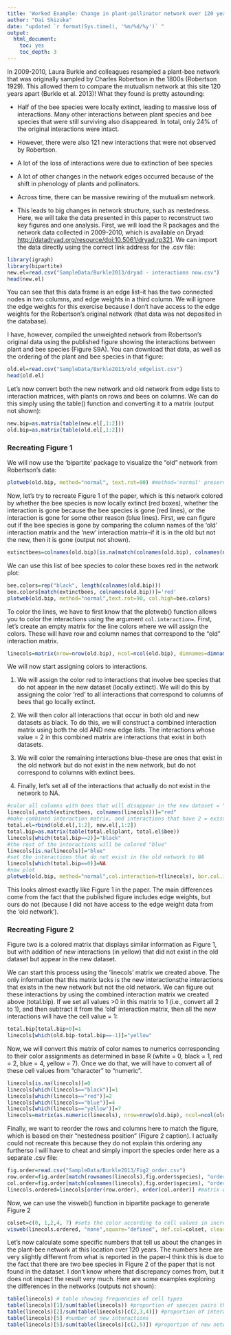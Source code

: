 ```yaml
---
title: 'Worked Example: Change in plant-pollinator network over 120 years'
author: "Dai Shizuka"
date: "updated `r format(Sys.time(), '%m/%d/%y')` "
output: 
  html_document:
    toc: yes
    toc_depth: 3
---
```


In 2009-2010, Laura Burkle and colleagues resampled a plant-bee network that was originally sampled by Charles Robertson in the 1800s (Robertson 1929). This allowed them to compare the mutualism network at this site 120 years apart (Burkle et al. 2013)! What they found is pretty astounding:

* Half of the bee species were locally extinct, leading to massive loss of interactions.
Many other interactions between plant species and bee species that were still surviving also disappeared. In total, only 24% of the original interactions were intact.

* However, there were also 121 new interactions that were not observed by Robertson.

* A lot of the loss of interactions were due to extinction of bee species

* A lot of other changes in the network edges occurred because of the shift in phenology of plants and pollinators. 

* Across time, there can be massive rewiring of the mutualism network.

* This leads to big changes in network structure, such as nestedness.
Here, we will take the data presented in this paper to reconstruct two key figures and one analysis.
First, we will load the R packages and the network data collected in 2009-2010, which is available on Dryad:  [http://datadryad.org/resource/doi:10.5061/dryad.rp321](http://datadryad.org/resource/doi:10.5061/dryad.rp321). We can import the data directly using the correct link address for the .csv file:

```r
library(igraph)
library(bipartite) 
new.el=read.csv("SampleData/Burkle2013/dryad - interactions now.csv")
head(new.el)
```

You can see that this data frame is an edge list--it has the two connected nodes in two columns, and edge weights in a third column. We will ignore the edge weights for this exercise because I don’t have access to the edge weights for the Robertson’s original network (that data was not deposited in the database).

I have, however, compiled the unweighted network from Robertson’s original data using the published figure showing the interactions between plant and bee species (Figure S9A). You can download that data, as well as the ordering of the plant and bee species in that figure:

```r
old.el=read.csv("SampleData/Burkle2013/old_edgelist.csv")
head(old.el)
```

Let’s now convert both the new network and old network from edge lists to interaction matrices, with plants on rows and bees on columns. We can do this simply using the table() function and converting it to a matrix (output not shown):

```r
new.bip=as.matrix(table(new.el[,1:2]))
old.bip=as.matrix(table(old.el[,1:2]))
```


### Recreating Figure 1
We will now use the ‘bipartite’ package to visualize the “old” network from Robertson’s data:

```r
plotweb(old.bip, method="normal", text.rot=90) #method='normal' preserves the order of species in matrix (currently alphabetical)
```

Now, let’s try to recreate Figure 1 of the paper, which is this network colored by whether the bee species is now locally extinct (red boxes), whether the interaction is gone because the bee species is gone (red lines), or the interaction is gone for some other reason (blue lines).
First, we can figure out if the bee species is gone by comparing the column names of the ‘old’ interaction matrix and the ‘new’ interaction matrix--if it is in the old but not the new, then it is gone (output not shown).

```r
extinctbees=colnames(old.bip)[is.na(match(colnames(old.bip), colnames(new.bip)))] #the match function in the bracket returns NA if the name is in old network but not the new network. extinctbees
```

We can use this list of bee species to color these boxes red in the network plot:

```r
bee.colors=rep("black", length(colnames(old.bip))) 
bee.colors[match(extinctbees, colnames(old.bip))]='red'
plotweb(old.bip, method="normal",text.rot=90, col.high=bee.colors)
```

To color the lines, we have to first know that the plotweb() function allows you to color the interactions using the argument `col.interaction=`.
First, let’s create an empty matrix for the line colors where we will assign the colors. These will have row and column names that correspond to the “old” interaction matrix.

```r
linecols=matrix(nrow=nrow(old.bip), ncol=ncol(old.bip), dimnames=dimnames(old.bip))
```

We will now start assigning colors to interactions.

(1) We will assign the color red to interactions that involve bee species that do not appear in the new dataset (locally extinct). We will do this by assigning the color ‘red’ to all interactions that correspond to columns of bees that go locally extinct.

(2) We will then color all interactions that occur in both old and new datasets as black. To do this, we will construct a combined interaction matrix using both the old AND new edge lists. The interactions whose value = 2 in this combined matrix are interactions that exist in both datasets.

(3) We will color the remaining interactions blue--these are ones that exist in the old network but do not exist in the new network, but do not correspond to columns with extinct bees.

(4) Finally, let’s set all of the interactions that actually do not exist in the network to NA.

```r
#color all columns with bees that will disappear in the new dataset = "red"
linecols[,match(extinctbees, colnames(linecols))]="red"
#make combined interaction matrix, and interactions that have 2 = exist in both datasets = "black"
total.el=rbind(old.el[,1:2], new.el[,1:2])
total.bip=as.matrix(table(total.el$plant, total.el$bee)) 
linecols[which(total.bip==2)]="black"
#the rest of the interactions will be colored "blue"
linecols[is.na(linecols)]="blue"
#set the interactions that do not exist in the old network to NA
linecols[which(total.bip==0)]=NA
#now plot
plotweb(old.bip, method="normal",col.interaction=t(linecols), bor.col.interaction=t(linecols), text.rot=90, col.high=bee.colors)
```

This looks almost exactly like Figure 1 in the paper. The main differences come from the fact that the published figure includes edge weights, but ours do not (because I did not have access to the edge weight data from the ‘old network’).


### Recreating Figure 2

Figure two is a colored matrix that displays similar information as Figure 1, but with addition of new interactions (in yellow) that did not exist in the old dataset but appear in the new dataset.

We can start this process using the ‘linecols’ matrix we created above. The only information that this matrix lacks is the new interactionsthe interactions that exists in the new network but not the old network. We can figure out these interactions by using the combined interaction matrix we created above (total.bip). If we set all values >0 in this matrix to 1 (i.e., convert all 2 to 1), and then subtract it from the ‘old’ interaction matrix, then all the new interactions will have the cell value = 1:

```r
total.bip[total.bip>0]=1 
linecols[which(old.bip-total.bip==-1)]="yellow"
```

Now, we will convert this matrix of color names to numerics corresponding to their color assignments as determined in base R (white = 0, black = 1, red = 2, blue = 4, yellow = 7). Once we do that, we will have to convert all of these cell values from “character” to “numeric”.

```r
linecols[is.na(linecols)]=0
linecols[which(linecols=="black")]=1
linecols[which(linecols=="red")]=2
linecols[which(linecols=="blue")]=4
linecols[which(linecols=="yellow")]=7
linecols=matrix(as.numeric(linecols), nrow=nrow(old.bip), ncol=ncol(old.bip), dimnames=dimnames(old.bip))
```

Finally, we want to re­order the rows and columns here to match the figure, which is based on their “nestedness position” (Figure 2 caption). I actually could not re­create this because they do not explain this ordering any further­­so I will have to cheat and simply import the species order here as a separate .csv file:

```r
fig.order=read.csv("SampleData/Burkle2013/Fig2_order.csv") 
row.order=fig.order[match(rownames(linecols),fig.order$species), "order"]
col.order=fig.order[match(colnames(linecols),fig.order$species), "order"] 
linecols.ordered=linecols[order(row.order), order(col.order)] #matrix with the species sorted as in Figure2
```

Now, we can use the visweb() function in bipartite package to generate Figure 2

```r
colset=c(0, 1,2,4, 7) #sets the color according to cell values in increasing order 
visweb(linecols.ordered, "none",square="defined", def.col=colset, clear=F) #def.cols= argument means use the defined color set
```

Let’s now calculate some specific numbers that tell us about the changes in the plant-bee network at this location over 120 years. The numbers here are very slightly different from what is reported in the paper--I think this is due to the fact that there are two bee species in Figure 2 of the paper that is not found in the dataset. I don’t know where that discrepancy comes from, but it does not impact the result very much. Here are some examples exploring the differences in the networks (outputs not shown):

```r
table(linecols) # table showing frequencies of cell types 
table(linecols)[1]/sum(table(linecols)) #proportion of species pairs that never interact
table(linecols)[2]/sum(table(linecols)[c(2,3,4)]) #proportion of interactions existing in old network that persisted to new network
table(linecols)[5] #number of new interactions
table(linecols)[5]/sum(table(linecols)[c(2,5)]) #proportion of new network links that were new.
```

